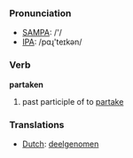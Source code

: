 === Pronunciation ===
*[[w:SAMPA|SAMPA]]: /'/
*[[w:IPA|IPA]]: /pɑɻ'teɪkən/

=== Verb ===

'''partaken'''

# past participle of to [[partake]]

=== Translations ===
*[[Dutch]]: [[deelgenomen]]